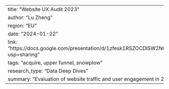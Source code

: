 ---
title: "Website UX Audit 2023"
author: "Lu Zheng"
region: "EU"
date: "2024-01-22"
link: "https://docs.google.com/presentation/d/1zfesk1RSZOCDlSW2NOqwvVnPRfcyHWQtWZAsOUzIKyg/edit?usp=sharing"
tags: "acquire, upper funnel, snowplow"
research_type: "Data Deep Dives"
summary: "Evaluation of website traffic and user engagement in 2023."
---